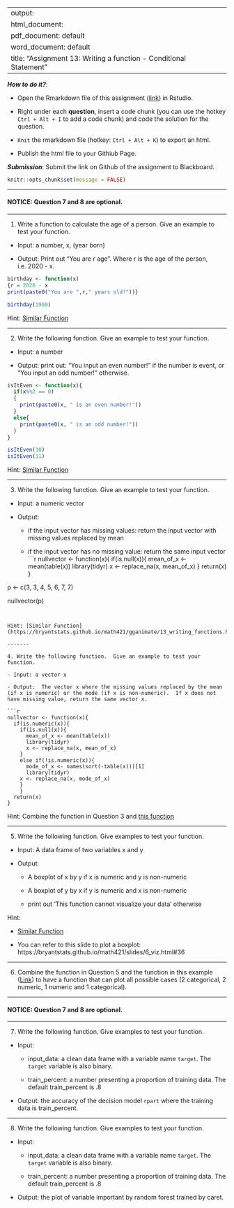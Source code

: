 
---
output: 
  html_document:
  pdf_document: default
  word_document: default
title: "Assignment 13: Writing a function - Conditional Statement"
---

***How to do it?***: 

- Open the Rmarkdown file of this assignment ([link](fa2020_assignment13.Rmd)) in Rstudio. 

- Right under each **question**, insert  a code chunk (you can use the hotkey `Ctrl + Alt + I` to add a code chunk) and code the solution for the question. 

- `Knit` the rmarkdown file (hotkey: `Ctrl + Alt + K`) to export an html.  

-  Publish the html file to your Githiub Page. 

***Submission***: Submit the link on Github of the assignment to Blackboard.

```r
knitr::opts_chunk$set(message = FALSE)
```

-------

#### NOTICE: Question 7 and 8 are optional. 

-------

1. Write a function to calculate the age of a person.  Give an example to test your function. 

- Input: a number, x, (year born)

- Output: Print out "You are r age". Where r is the age of the person, i.e. 2020 - x. 
```r
birthday <- function(x)
{r = 2020 - x
print(paste0("You are ",r," years old!"))}

birthday(1999)
```

Hint: [Similar Function](https://bryantstats.github.io/math421/gganimate/13_writing_functions.html#29)

-------

2. Write the following function. Give an example to test your function. 

- Input: a number

- Output: print out: "You input an even number!" if the number is event, or "You input an odd number!" otherwise. 


```r
isItEven <- function(x){
  if(x%%2 == 0)
  {
    print(paste0(x, " is an even number!"))
  }
  else{
    print(paste0(x, " is an odd number!"))
  }
}

isItEven(10)
isItEven(11)
```


Hint: [Similar Function](https://bryantstats.github.io/math421/gganimate/13_writing_functions.html#33)

-------

3. Write the following function.  Give an example to test your function. 

- Input: a numeric vector 

- Output:  

  - if the input vector has missing values: return the input vector with missing values replaced by mean
  
  - if the input vector has no missing value: return the same input vector
```r
nullvector <- function(x){
  if(is.null(x)){
    mean_of_x <- mean(table(x))
    library(tidyr)
    x <- replace_na(x, mean_of_x)
  }
  return(x)
}

p <- c(3, 3, 4, 5, 6, 7, 7)

nullvector(p)

```
  
  
Hint: [Similar Function](https://bryantstats.github.io/math421/gganimate/13_writing_functions.html#37)

-------

4. Write the following function.  Give an example to test your function. 

- Input: a vector x 

- Output:  The vector x where the missing values replaced by the mean (if x is numeric) or the mode (if x is non-numeric).  If x does not have missing value, return the same vector x.  

```r
nullvector <- function(x){
  if(is.numeric(x)){
    if(is.null(x)){
      mean_of_x <- mean(table(x))
      library(tidyr)
      x <- replace_na(x, mean_of_x)
    }
    else if(!is.numeric(x)){
      mode_of_x <- names(sort(-table(x)))[1]
      library(tidyr)
    x <- replace_na(x, mode_of_x) 
    }
    }
  return(x)
}

```


Hint: Combine the function in Question 3 and [this function](https://bryantstats.github.io/math421/gganimate/13_writing_functions.html#37)

-------

5. Write the following function. Give examples to test your function. 

- Input: A data frame of two variables x and y

- Output: 

  - A boxplot of x by y if x is numeric and y is non-numeric
 
  - A boxplot of y by x if y is numeric and x is non-numeric
 
  - print out 'This function cannot visualize your data' otherwise

Hint: 

- [Similar Function](https://bryantstats.github.io/math421/gganimate/13_writing_functions.html#41)
 
- You can refer to this slide to plot a boxplot: https://bryantstats.github.io/math421/slides/6_viz.html#36
 
-------
 
6. Combine the function in Question 5 and the function in this example ([Link](https://bryantstats.github.io/math421/gganimate/13_writing_functions.html#41)) to have a function that can plot all possible cases (2 categorical, 2 numeric, 1 numeric and 1 categorical). 

-------

#### NOTICE: Question 7 and 8 are optional. 

-------

7. Write the following function. Give examples to test your function. 

- Input: 

  - input_data: a clean data frame with a variable name `target`. The `target` variable is also binary. 
  
  - train_percent: a number presenting a proportion of training data. The default train_percent is .8

- Output: the accuracy of the decision model `rpart` where the training data is train_percent. 

-------

8. Write the following function. Give examples to test your function. 

- Input: 

  - input_data: a clean data frame with a variable name `target`. The `target` variable is also binary. 
  
  - train_percent: a number presenting a proportion of training data. The default train_percent is .8

- Output: the plot of variable important by random forest trained by caret. 



